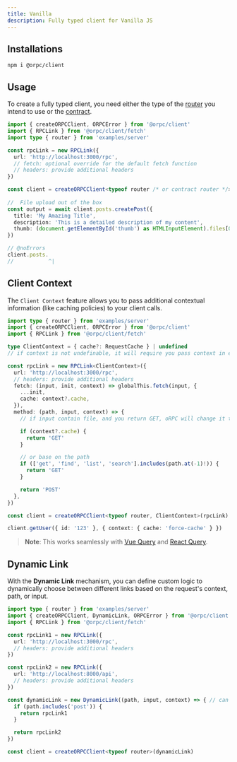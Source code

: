 ```yaml
---
title: Vanilla
description: Fully typed client for Vanilla JS
---
```


## Installations

```package-install
npm i @orpc/client
```

## Usage

To create a fully typed client, you need either the type of the [router](/docs/server/router) you intend to use or the [contract](/docs/contract/builder).

```ts twoslash
import { createORPCClient, ORPCError } from '@orpc/client'
import { RPCLink } from '@orpc/client/fetch'
import type { router } from 'examples/server'

const rpcLink = new RPCLink({
  url: 'http://localhost:3000/rpc',
  // fetch: optional override for the default fetch function
  // headers: provide additional headers
})

const client = createORPCClient<typeof router /* or contract router */>(rpcLink)
 
//  File upload out of the box
const output = await client.posts.createPost({
  title: 'My Amazing Title',
  description: 'This is a detailed description of my content',
  thumb: (document.getElementById('thumb') as HTMLInputElement).files[0]!,
})

// @noErrors
client.posts.
//           ^|
```

## Client Context

The `Client Context` feature allows you to pass additional contextual information (like caching policies) to your client calls.

```ts twoslash
import type { router } from 'examples/server'
import { createORPCClient, ORPCError } from '@orpc/client'
import { RPCLink } from '@orpc/client/fetch'

type ClientContext = { cache?: RequestCache } | undefined
// if context is not undefinable, it will require you pass context in every call

const rpcLink = new RPCLink<ClientContext>({
  url: 'http://localhost:3000/rpc',
  // headers: provide additional headers
  fetch: (input, init, context) => globalThis.fetch(input, {
    ...init,
    cache: context?.cache,
  }),
  method: (path, input, context) => {
    // if input contain file, and you return GET, oRPC will change it to POST automatically

    if (context?.cache) {
      return 'GET'
    }

    // or base on the path
    if (['get', 'find', 'list', 'search'].includes(path.at(-1)!)) {
      return 'GET'
    }

    return 'POST'
  },
})

const client = createORPCClient<typeof router, ClientContext>(rpcLink)

client.getUser({ id: '123' }, { context: { cache: 'force-cache' } })
```

> **Note**: This works seamlessly with [Vue Query](/docs/client/vue-query) and [React Query](/docs/client/react-query).

## Dynamic Link

With the **Dynamic Link** mechanism, you can define custom logic to dynamically choose between different links based on the request's context, path, or input.

```ts twoslash
import type { router } from 'examples/server'
import { createORPCClient, DynamicLink, ORPCError } from '@orpc/client'
import { RPCLink } from '@orpc/client/fetch'

const rpcLink1 = new RPCLink({
  url: 'http://localhost:3000/rpc',
  // headers: provide additional headers
})

const rpcLink2 = new RPCLink({
  url: 'http://localhost:8000/api',
  // headers: provide additional headers
})

const dynamicLink = new DynamicLink((path, input, context) => { // can be async
  if (path.includes('post')) {
    return rpcLink1
  }

  return rpcLink2
})

const client = createORPCClient<typeof router>(dynamicLink)
```